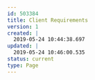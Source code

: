 ---
id: 503384
title: Client Requirements
version: 1
created: |
  2019-05-24 10:44:38.697
updated: |
  2019-05-24 10:46:00.535
status: current
type: Page
---


